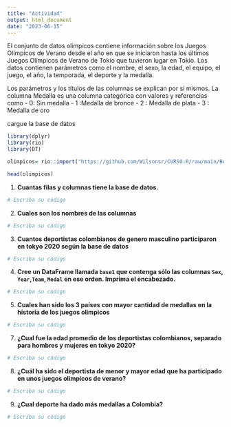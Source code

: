 ```yaml
---
title: "Actividad"
output: html_document
date: "2023-06-15"
---
```



El conjunto de datos  olimpicos contiene información sobre los Juegos Olímpicos de Verano desde el año en que se iniciaron hasta los últimos Juegos Olímpicos de Verano de Tokio que tuvieron lugar en Tokio. Los datos contienen parámetros como el nombre, el sexo, la edad, el equipo, el juego, el año, la temporada, el deporte y la medalla.

Los parámetros y los títulos de las columnas se explican por sí mismos.
La columna Medalla es una columna categórica con valores y referencias como
- 0: Sin medalla
- 1 :Medalla de bronce
- 2 : Medalla de plata
- 3 : Medalla de oro


cargue la base de datos

```r
library(dplyr)
library(rio)
library(DT)
```


```r
olimpicos= rio::import("https://github.com/Wilsonsr/CURSO-R/raw/main/BASES/olimpicos.csv")
```
```r
head(olimpicos)
```



1. **Cuantas filas y columnas tiene la base de datos.**

```r
# Escriba su código
```


2. **Cuales son los nombres de las columnas** 

```r
# Escriba su código
```

3. **Cuantos  deportistas colombianos de genero masculino participaron en tokyo 2020 según la base de datos**

```r
# Escriba su código
```

4. **Cree un DataFrame llamada `base1`  que contenga sólo las columnas `Sex`, `Year`,`Team`, `Medal`  en ese orden. Imprima el encabezado.**

```r
# Escriba su código
```

5. **Cuales han sido los 3 países con mayor cantidad de medallas en la historia de los juegos olimpicos**

```r
# Escriba su código
```


7. **¿Cual fue la edad promedio de los  deportistas colombianos, separado para hombres y mujeres en tokyo 2020?**

```r
# Escriba su código
```

8. **¿Cuál ha sido el deportista de menor y mayor edad que ha participado en unos juegos olimpicos de verano?**

```r
# Escriba su código
```


9. **¿Cual deporte ha dado más medallas a Colombia?**

```r
# Escriba su código
```



